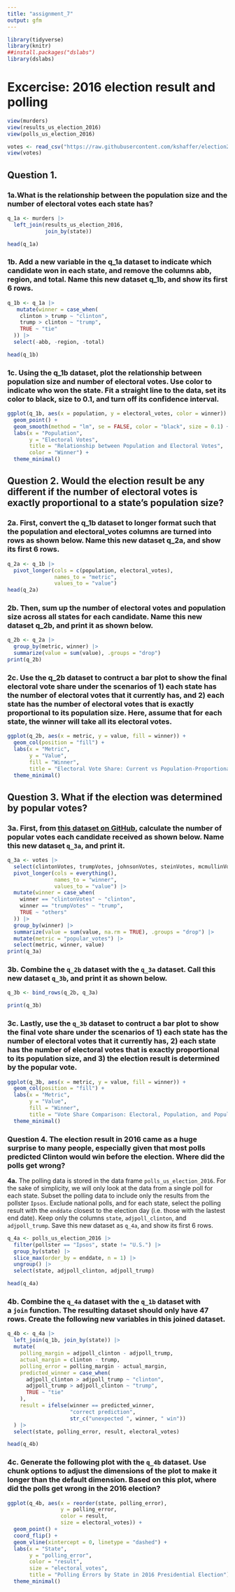 ```yaml
---
title: "assignment_7"
output: gfm
---
```


```r
library(tidyverse)
library(knitr)
##install.packages("dslabs")
library(dslabs)
```

# **Excercise: 2016 election result and polling**

```r
view(murders) 
view(results_us_election_2016)
view(polls_us_election_2016)

votes <- read_csv("https://raw.githubusercontent.com/kshaffer/election2016/master/2016ElectionResultsByState.csv")
view(votes)
```

## Question 1.

### 1a.What is the relationship between the population size and the number of electoral votes each state has?

```r
q_1a <- murders |>
  left_join(results_us_election_2016, 
            join_by(state))

head(q_1a) 
```

### 1b. Add a new variable in the q_1a dataset to indicate which candidate won in each state, and remove the columns abb, region, and total. Name this new dataset q_1b, and show its first 6 rows.

```r
q_1b <- q_1a |> 
   mutate(winner = case_when(
    clinton > trump ~ "clinton",
    trump > clinton ~ "trump",
    TRUE ~ "tie"
  )) |>
  select(-abb, -region, -total)

head(q_1b) 
```

### 1c. Using the q_1b dataset, plot the relationship between population size and number of electoral votes. Use color to indicate who won the state. Fit a straight line to the data, set its color to black, size to 0.1, and turn off its confidence interval.

```r
ggplot(q_1b, aes(x = population, y = electoral_votes, color = winner)) +
  geom_point() +
  geom_smooth(method = "lm", se = FALSE, color = "black", size = 0.1) +
  labs(x = "Population", 
       y = "Electoral Votes",
       title = "Relationship between Population and Electoral Votes",
       color = "Winner") +
  theme_minimal()
```

## Question 2. Would the election result be any different if the number of electoral votes is exactly proportional to a state’s population size?

### 2a. First, convert the q_1b dataset to longer format such that the population and electoral_votes columns are turned into rows as shown below. Name this new dataset q_2a, and show its first 6 rows.

```r
q_2a <- q_1b |>
  pivot_longer(cols = c(population, electoral_votes),
               names_to = "metric",
               values_to = "value")
head(q_2a)
```

### 2b. Then, sum up the number of electoral votes and population size across all states for each candidate. Name this new dataset q_2b, and print it as shown below.

```r
q_2b <- q_2a |>
  group_by(metric, winner) |>
  summarize(value = sum(value), .groups = "drop")
print(q_2b)
```

### 2c. Use the q_2b dataset to contruct a bar plot to show the final electoral vote share under the scenarios of 1) each state has the number of electoral votes that it currently has, and 2) each state has the number of electoral votes that is exactly proportional to its population size. Here, assume that for each state, the winner will take all its electoral votes.

```r
ggplot(q_2b, aes(x = metric, y = value, fill = winner)) +
  geom_col(position = "fill") +
  labs(x = "Metric",
       y = "Value",
       fill = "Winner",
       title = "Electoral Vote Share: Current vs Population-Proportional") +
  theme_minimal()
```

## **Question 3. What if the election was determined by popular votes?**

### **3a.** First, from [this dataset on GitHub](https://raw.githubusercontent.com/kshaffer/election2016/master/2016ElectionResultsByState.csv), calculate the number of popular votes each candidate received as shown below. Name this new dataset `q_3a`, and print it.

```r
q_3a <- votes |>
  select(clintonVotes, trumpVotes, johnsonVotes, steinVotes, mcmullinVotes, othersVotes) |>
  pivot_longer(cols = everything(),
               names_to = "winner",
               values_to = "value") |>
  mutate(winner = case_when(
    winner == "clintonVotes" ~ "clinton",
    winner == "trumpVotes" ~ "trump",
    TRUE ~ "others"
  )) |>
  group_by(winner) |>
  summarize(value = sum(value, na.rm = TRUE), .groups = "drop") |>
  mutate(metric = "popular_votes") |>
  select(metric, winner, value)
print(q_3a)
```

### **3b.** Combine the `q_2b` dataset with the `q_3a` dataset. Call this new dataset `q_3b`, and print it as shown below.

```r
q_3b <- bind_rows(q_2b, q_3a)

print(q_3b)
```

### **3c.** Lastly, use the `q_3b` dataset to contruct a bar plot to show the final vote share under the scenarios of **1)** each state has the number of electoral votes that it currently has, **2)** each state has the number of electoral votes that is exactly proportional to its population size, and **3)** the election result is determined by the popular vote.

```r
ggplot(q_3b, aes(x = metric, y = value, fill = winner)) +
  geom_col(position = "fill") +
  labs(x = "Metric",
       y = "Value",
       fill = "Winner",
       title = "Vote Share Comparison: Electoral, Population, and Popular Votes") +
  theme_minimal()
```

### **Question 4. The election result in 2016 came as a huge surprise to many people, especially given that most polls predicted Clinton would win before the election. Where did the polls get wrong?**

**4a.** The polling data is stored in the data frame `polls_us_election_2016`. For the sake of simplicity, we will only look at the data from a single poll for each state. Subset the polling data to include only the results from the pollster `Ipsos`. Exclude national polls, and for each state, select the polling result with the `enddate` closest to the election day (i.e. those with the lastest end date). Keep only the columns `state`, `adjpoll_clinton`, and `adjpoll_trump`. Save this new dataset as `q_4a`, and show its first 6 rows.

```r
q_4a <- polls_us_election_2016 |>
  filter(pollster == "Ipsos", state != "U.S.") |>
  group_by(state) |>
  slice_max(order_by = enddate, n = 1) |>
  ungroup() |>
  select(state, adjpoll_clinton, adjpoll_trump)

head(q_4a)
```

### **4b.** Combine the `q_4a` dataset with the `q_1b` dataset with a `join` function. The resulting dataset should only have 47 rows. Create the following new variables in this joined dataset.

```r
q_4b <- q_4a |>
  left_join(q_1b, join_by(state)) |>
  mutate(
    polling_margin = adjpoll_clinton - adjpoll_trump,
    actual_margin = clinton - trump,
    polling_error = polling_margin - actual_margin,
    predicted_winner = case_when(
      adjpoll_clinton > adjpoll_trump ~ "clinton",
      adjpoll_trump > adjpoll_clinton ~ "trump",
      TRUE ~ "tie"
    ),
    result = ifelse(winner == predicted_winner, 
                    "correct prediction", 
                    str_c("unexpected ", winner, " win"))
  ) |>
  select(state, polling_error, result, electoral_votes)

head(q_4b)
```

### **4c.** Generate the following plot with the `q_4b` dataset. Use chunk options to adjust the dimensions of the plot to make it longer than the default dimension. Based on this plot, where did the polls get wrong in the 2016 election?

```r
ggplot(q_4b, aes(x = reorder(state, polling_error), 
                 y = polling_error, 
                 color = result,
                 size = electoral_votes)) +
  geom_point() +
  coord_flip() +
  geom_vline(xintercept = 0, linetype = "dashed") +
  labs(x = "State",
       y = "polling_error",
       color = "result",
       size = "electoral_votes",
       title = "Polling Errors by State in 2016 Presidential Election") +
  theme_minimal()
```
